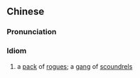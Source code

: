 {{also|狐群狗党|狐羣狗黨}}
==Chinese==
{{zh-forms|s=狐群狗党|t2=狐羣狗黨}}

===Pronunciation===
{{zh-pron
|m=húqún-gǒudǎng
|c=wu4 kwan4 gau2 dong2
|h=pfs=fù-khiùn-kiéu-tóng
|cat=id
}}

===Idiom===
{{zh-idiom}}

# a [[pack]] of [[rogues]]; a [[gang]] of [[scoundrels]]